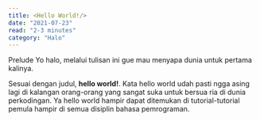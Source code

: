 ```yaml
---
title: <Hello World!/>
date: "2021-07-23"
read: "2-3 minutes"
category: "Halo"
---
```


<BlogHeading>
Prelude
</BlogHeading>

<Paragraf>
Yo halo, melalui tulisan ini gue mau menyapa dunia untuk pertama kalinya.
</Paragraf>

Sesuai dengan judul, **hello world!**. Kata hello world udah pasti ngga asing lagi di kalangan orang-orang yang sangat suka untuk bersua ria di dunia perkodingan. Ya hello world hampir dapat ditemukan di tutorial-tutorial pemula hampir di semua disiplin bahasa pemrograman.